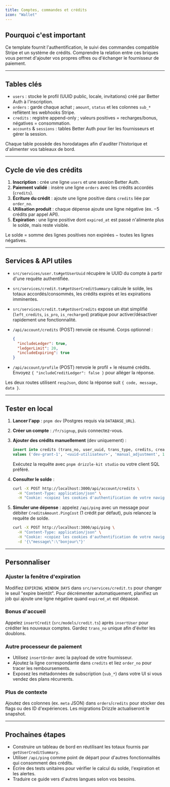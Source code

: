 ```yaml
---
title: Comptes, commandes et crédits
icon: "Wallet"
---
```


## Pourquoi c'est important

Ce template fournit l'authentification, le suivi des commandes compatible Stripe et un système de crédits. Comprendre la relation entre ces briques vous permet d'ajouter vos propres offres ou d'échanger le fournisseur de paiement.

---

## Tables clés

- `users` : stocke le profil (UUID public, locale, invitations) créé par Better Auth à l'inscription.
- `orders` : garde chaque achat ; `amount`, `status` et les colonnes `sub_*` reflètent les webhooks Stripe.
- `credits` : registre append-only ; valeurs positives = recharges/bonus, négatives = consommation.
- `accounts` & `sessions` : tables Better Auth pour lier les fournisseurs et gérer la session.

Chaque table possède des horodatages afin d'auditer l'historique et d'alimenter vos tableaux de bord.

---

## Cycle de vie des crédits

1. **Inscription** : crée une ligne `users` et une session Better Auth.
2. **Paiement validé** : insère une ligne `orders` avec les crédits accordés (`credits`).
3. **Écriture du crédit** : ajoute une ligne positive dans `credits` liée par `order_no`.
4. **Utilisation produit** : chaque dépense ajoute une ligne négative (ex. −5 crédits par appel API).
5. **Expiration** : une ligne positive dont `expired_at` est passé n'alimente plus le solde, mais reste visible.

Le solde = somme des lignes positives non expirées − toutes les lignes négatives.

---

## Services & API utiles

- `src/services/user.ts#getUserUuid` récupère le UUID du compte à partir d'une requête authentifiée.
- `src/services/credit.ts#getUserCreditSummary` calcule le solde, les totaux accordés/consommés, les crédits expirés et les expirations imminentes.
- `src/services/credit.ts#getUserCredits` expose un état simplifié (`left_credits`, `is_pro`, `is_recharged`) pratique pour activer/désactiver rapidement une fonctionnalité.
- `/api/account/credits` (POST) renvoie ce résumé. Corps optionnel :

  ```json
  {
    "includeLedger": true,
    "ledgerLimit": 20,
    "includeExpiring": true
  }
  ```

- `/api/account/profile` (POST) renvoie le profil + le résumé crédits. Envoyez `{ "includeCreditLedger": false }` pour alléger la réponse.

Les deux routes utilisent `respJson`, donc la réponse suit `{ code, message, data }`.

---

## Tester en local

1. **Lancer l'app** : `pnpm dev` (Postgres requis via `DATABASE_URL`).
2. **Créer un compte** : `/fr/signup`, puis connectez-vous.
3. **Ajouter des crédits manuellement** (dev uniquement) :

   ```sql
   insert into credits (trans_no, user_uuid, trans_type, credits, created_at)
   values ('dev-grant-1', '<uuid-utilisateur>', 'manual_adjustment', 100, now());
   ```

   Exécutez la requête avec `pnpm drizzle-kit studio` ou votre client SQL préféré.
4. **Consulter le solde** :

   ```bash
   curl -X POST http://localhost:3000/api/account/credits \
     -H "Content-Type: application/json" \
     -H "Cookie: <copiez les cookies d'authentification de votre navigateur>"
   ```

5. **Simuler une dépense** : appelez `/api/ping` avec un message pour débiter `CreditsAmount.PingCost` (1 crédit par défaut), puis relancez la requête de solde.

   ```bash
   curl -X POST http://localhost:3000/api/ping \
     -H "Content-Type: application/json" \
     -H "Cookie: <copiez les cookies d'authentification de votre navigateur>" \
     -d '{\"message\":\"bonjour\"}'
   ```

---

## Personnaliser

### Ajuster la fenêtre d'expiration

Modifiez `EXPIRING_WINDOW_DAYS` dans `src/services/credit.ts` pour changer le seuil "expire bientôt". Pour décrémenter automatiquement, planifiez un job qui ajoute une ligne négative quand `expired_at` est dépassé.

### Bonus d'accueil

Appelez `insertCredit` (`src/models/credit.ts`) après `insertUser` pour créditer les nouveaux comptes. Gardez `trans_no` unique afin d'éviter les doublons.

### Autre processeur de paiement

- Utilisez `insertOrder` avec la payload de votre fournisseur.
- Ajoutez la ligne correspondante dans `credits` et liez `order_no` pour tracer les remboursements.
- Exposez les métadonnées de subscription (`sub_*`) dans votre UI si vous vendez des plans récurrents.

### Plus de contexte

Ajoutez des colonnes (ex. `meta` JSON) dans `orders`/`credits` pour stocker des flags ou des ID d'expériences. Les migrations Drizzle actualiseront le snapshot.

---

## Prochaines étapes

- Construire un tableau de bord en réutilisant les totaux fournis par `getUserCreditSummary`.
- Utiliser `/api/ping` comme point de départ pour d'autres fonctionnalités qui consomment des crédits.
- Écrire des tests unitaires pour vérifier le calcul du solde, l'expiration et les alertes.
- Traduire ce guide vers d'autres langues selon vos besoins.
